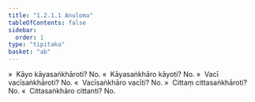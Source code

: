 ```yaml
---
title: "1.2.1.1 Anuloma"
tableOfContents: false
sidebar:
  order: 1
type: "tipitaka"
basket: "ab"
---
```



<DynamicBreadcrumb />

<Division number="8">

<Paragraph number="52">
»  Kāyo kāyasaṅkhāroti? No.
</Paragraph>

<Paragraph number="53">
«  Kāyasaṅkhāro kāyoti? No.
</Paragraph>

<Paragraph number="54">
»  Vacī vacīsaṅkhāroti? No.
</Paragraph>

<Paragraph number="55">
«  Vacīsaṅkhāro vacīti? No.
</Paragraph>

<Paragraph number="56">
»  Cittaṃ cittasaṅkhāroti? No.
</Paragraph>

<Paragraph number="57">
«  Cittasaṅkhāro cittanti? No.
</Paragraph>
</Division>